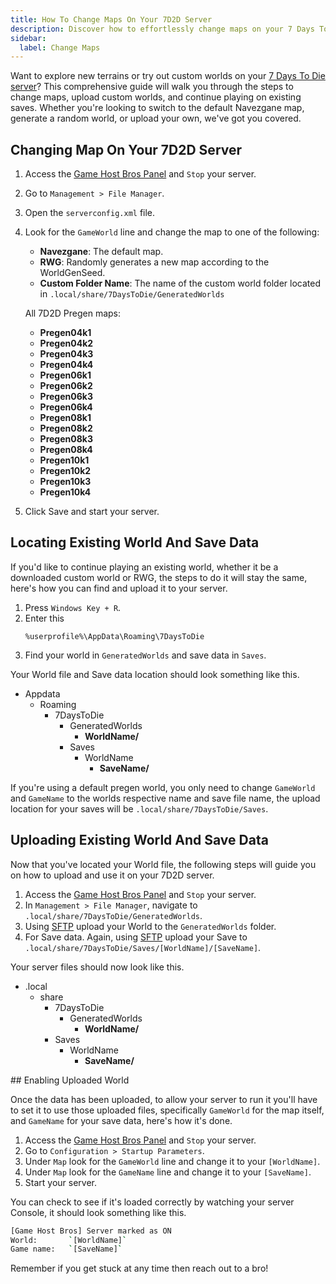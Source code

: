 ```yaml
---
title: How To Change Maps On Your 7D2D Server
description: Discover how to effortlessly change maps on your 7 Days To Die server with our detailed step-by-step guide. Customize your gameplay experience today!
sidebar:
  label: Change Maps
---
```


Want to explore new terrains or try out custom worlds on your [7 Days To Die server](https://www.gamehostbros.com/7-days-to-die-server-hosting/)? This comprehensive guide will walk you through the steps to change maps, upload custom worlds, and continue playing on existing saves. Whether you're looking to switch to the default Navezgane map, generate a random world, or upload your own, we've got you covered.


## Changing Map On Your 7D2D Server
<Steps>

1. Access the [Game Host Bros Panel](https://panel.gamehostbros.com/) and `Stop` your server.
2. Go to `Management > File Manager`.
3. Open the `serverconfig.xml` file.
4. Look for the `GameWorld` line and change the map to one of the following:

   - **Navezgane**: The default map.
   - **RWG**: Randomly generates a new map according to the WorldGenSeed.
   - **Custom Folder Name**: The name of the custom world folder located in `.local/share/7DaysToDie/GeneratedWorlds`

   All 7D2D Pregen maps:
   - **Pregen04k1**
   - **Pregen04k2**
   - **Pregen04k3**
   - **Pregen04k4**
   - **Pregen06k1**
   - **Pregen06k2**
   - **Pregen06k3**
   - **Pregen06k4**
   - **Pregen08k1**
   - **Pregen08k2**
   - **Pregen08k3**
   - **Pregen08k4**
   - **Pregen10k1**
   - **Pregen10k2**
   - **Pregen10k3**
   - **Pregen10k4**

5. Click Save and start your server.
</Steps>

## Locating Existing World And Save Data

If you'd like to continue playing an existing world, whether it be a downloaded custom world or RWG, the steps to do it will stay the same, here's how you can find and upload it to your server.
<Steps>

1. Press `Windows Key + R`.
2. Enter this 
   ```
   %userprofile%\AppData\Roaming\7DaysToDie
   ```
3. Find your world in `GeneratedWorlds` and save data in `Saves`.
</Steps>

Your World file and Save data location should look something like this.

<FileTree>

- Appdata
  - Roaming
    - 7DaysToDie
      - GeneratedWorlds
        - **WorldName/**
      - Saves
        - WorldName
          - **SaveName/**

</FileTree>

If you're using a default pregen world, you only need to change `GameWorld` and `GameName` to the worlds respective name and save file name, the upload location for your saves will be `.local/share/7DaysToDie/Saves`. 

## Uploading Existing World And Save Data

Now that you've located your World file, the following steps will guide you on how to upload and use it on your 7D2D server.

<Steps>

1. Access the [Game Host Bros Panel](https://panel.gamehostbros.com/) and `Stop` your server.
2. In `Management > File Manager`, navigate to `.local/share/7DaysToDie/GeneratedWorlds`.
3. Using [SFTP](https://guides.gamehostbros.com/getting-started/uploading-files/) upload your World to the `GeneratedWorlds` folder.
4. For Save data. Again, using [SFTP](https://guides.gamehostbros.com/getting-started/uploading-files/) upload your Save to `.local/share/7DaysToDie/Saves/[WorldName]/[SaveName]`.
</Steps>
Your server files should now look like this.

<FileTree>

- .local
  - share
    - 7DaysToDie
      - GeneratedWorlds
        - **WorldName/**
    - Saves
      - WorldName
        - **SaveName/**
      

</FileTree>
## Enabling Uploaded World

Once the data has been uploaded, to allow your server to run it you'll have to set it to use those uploaded files, specifically `GameWorld` for the map itself, and `GameName` for your save data, here's how it's done.
<Steps>

1. Access the [Game Host Bros Panel](https://panel.gamehostbros.com/) and `Stop` your server.
2. Go to `Configuration > Startup Parameters`.
4. Under `Map` look for the `GameWorld` line and change it to your `[WorldName]`.
5. Under `Map` look for the `GameName` line and change it to your `[SaveName]`.
6. Start your server.
</Steps>

You can check to see if it's loaded correctly by watching your server Console, it should look something like this.

```bash
[Game Host Bros] Server marked as ON
World:       `[WorldName]`
Game name:   `[SaveName]`
```

Remember if you get stuck at any time then reach out to a bro! 

